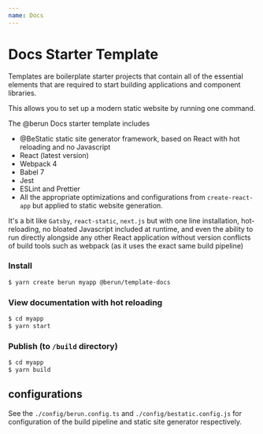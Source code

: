 ```yaml
---
name: Docs
---
```


# Docs Starter Template

Templates are boilerplate starter projects that contain all of the essential elements 
that are required to start building applications and component libraries.

This allows you to set up a modern static website by running one command.

The @berun Docs starter template includes

* @BeStatic static site generator framework, based on React with hot reloading and no Javascript
* React (latest version)
* Webpack 4
* Babel 7
* Jest
* ESLint and Prettier
* All the appropriate optimizations and configurations from `create-react-app` but applied to static website generation.

It's a bit like `Gatsby`, `react-static`, `next.js` but with one line installation, hot-reloading, no bloated 
Javascript included at runtime, and even the ability to run directly alongside any other React application without
version conflicts of build tools such as webpack (as it uses the exact same build pipeline)

### Install
 
```bash
$ yarn create berun myapp @berun/template-docs
```

### View documentation with hot reloading

```bash
$ cd myapp
$ yarn start
```

### Publish (to `/build` directory)

```bash
$ cd myapp
$ yarn build
```


## configurations

See the `./config/berun.config.ts` and `./config/bestatic.config.js` for configuration of the build pipeline
and static site generator respectively.